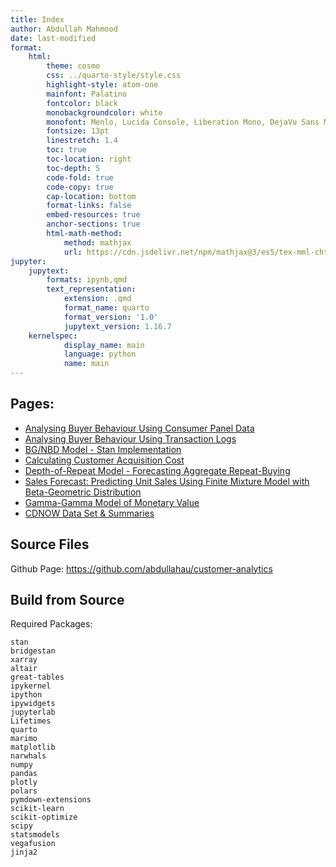 ```yaml
---
title: Index
author: Abdullah Mahmood
date: last-modified
format:
    html:
        theme: cosmo
        css: ../quarto-style/style.css        
        highlight-style: atom-one        
        mainfont: Palatino
        fontcolor: black
        monobackgroundcolor: white
        monofont: Menlo, Lucida Console, Liberation Mono, DejaVu Sans Mono, Bitstream Vera Sans Mono, Courier New, monospace
        fontsize: 13pt
        linestretch: 1.4
        toc: true
        toc-location: right
        toc-depth: 5
        code-fold: true
        code-copy: true
        cap-location: bottom
        format-links: false
        embed-resources: true
        anchor-sections: true
        html-math-method:
            method: mathjax
            url: https://cdn.jsdelivr.net/npm/mathjax@3/es5/tex-mml-chtml.js
jupyter:
    jupytext:
        formats: ipynb,qmd
        text_representation:
            extension: .qmd
            format_name: quarto
            format_version: '1.0'
            jupytext_version: 1.16.7
    kernelspec:
            display_name: main
            language: python
            name: main
---
```


## Pages:

- [Analysing Buyer Behaviour Using Consumer Panel Data](https://abdullahau.github.io/customer-analytics/buyer-behavior-summary-panel-data)
- [Analysing Buyer Behaviour Using Transaction Logs](https://abdullahau.github.io/customer-analytics/buyer-behavior-summary-transaction-log)
- [BG/NBD Model - Stan Implementation](https://abdullahau.github.io/customer-analytics/BG-NBD-Model-Stan)
- [Calculating Customer Acquisition Cost](https://abdullahau.github.io/customer-analytics/Customer-Acquisition-Cost)
- [Depth-of-Repeat Model - Forecasting Aggregate Repeat-Buying](https://abdullahau.github.io/customer-analytics/DoR-Model)
- [Sales Forecast: Predicting Unit Sales Using Finite Mixture Model with Beta-Geometric Distribution](https://abdullahau.github.io/customer-analytics/Sales-Forecast-Finite-Mixture-Beta-Geometric)
- [Gamma-Gamma Model of Monetary Value](https://abdullahau.github.io/customer-analytics/gamma-gamma)
- [CDNOW Data Set & Summaries](https://abdullahau.github.io/customer-analytics/CDNOW-Dataset)

## Source Files

Github Page: [https://github.com/abdullahau/customer-analytics](https://github.com/abdullahau/customer-analytics)

## Build from Source

Required Packages:

```
stan
bridgestan
xarray
altair
great-tables
ipykernel
ipython
ipywidgets
jupyterlab
Lifetimes
quarto
marimo
matplotlib
narwhals
numpy
pandas
plotly
polars
pymdown-extensions
scikit-learn
scikit-optimize
scipy
statsmodels
vegafusion
jinja2
```

